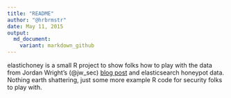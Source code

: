 ```yaml
---
title: "README"
author: "@hrbrmstr"
date: May 11, 2015
output:
  md_document:
    variant: markdown_github
---
```


elastichoney is a small R project to show folks how to play with the data 
from Jordan Wright's (@jw_sec) [blog post](http://jordan-wright.github.io/blog/2015/05/11/60-days-of-watching-hackers-attack-elasticsearch/)
and elasticsearch honeypot data. Nothing earth shattering, just some more
example R code for security folks to play with.



